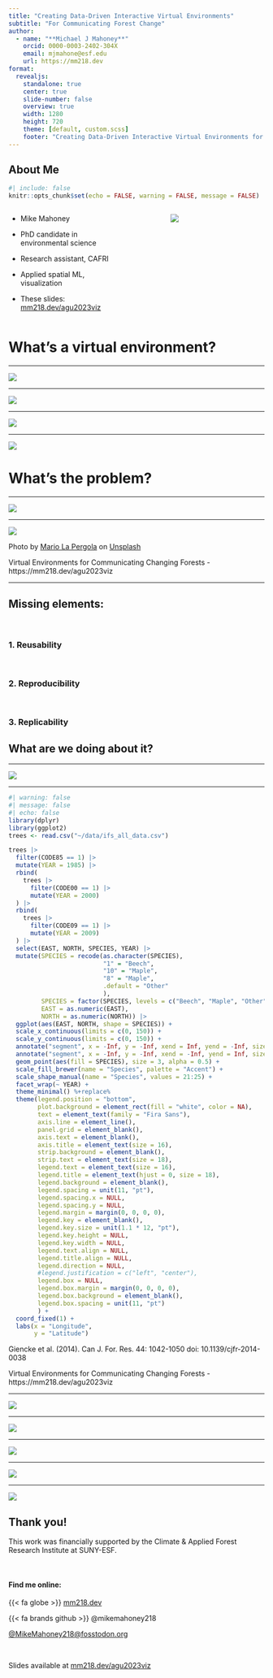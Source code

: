 ```yaml
---
title: "Creating Data-Driven Interactive Virtual Environments"
subtitle: "For Communicating Forest Change"
author:
  - name: "**Michael J Mahoney**"
    orcid: 0000-0003-2402-304X
    email: mjmahone@esf.edu
    url: https://mm218.dev
format: 
  revealjs: 
    standalone: true
    center: true
    slide-number: false
    overview: true
    width: 1280
    height: 720
    theme: [default, custom.scss]
    footer: "Creating Data-Driven Interactive Virtual Environments for Communicating Forest Change - AGU 2023"
---
```



## About Me

```r
#| include: false
knitr::opts_chunk$set(echo = FALSE, warning = FALSE, message = FALSE)
```


::: columns
::: {.column width="50%"}
-   Mike Mahoney

-   PhD candidate in environmental science

-   Research assistant, CAFRI

-   Applied spatial ML, visualization

-   These slides: [mm218.dev/agu2023viz](https://mm218.dev/agu2023viz)

:::

::: {.column width="10%"}
:::

::: {.column width="40%"}
![](me.jpeg)
:::
:::

# What's a virtual environment?

---

![](Capture.JPG){.quarto-figure-center}

---

![](boston_flooding.svg){.quarto-figure-center}

---

![](source.png){.quarto-figure-center}

---

![](mort.png){.quarto-figure-center}

# What's the problem?

---

![](logos.png){.quarto-figure-center}

---

![](woodcarving.jpg){.quarto-figure-center}

::: footer
Photo by <a href="https://unsplash.com/@mlapergolaphoto?utm_source=unsplash&utm_medium=referral&utm_content=creditCopyText">Mario La Pergola</a> on <a href="https://unsplash.com/s/photos/woodcarving?utm_source=unsplash&utm_medium=referral&utm_content=creditCopyText">Unsplash</a>

Virtual Environments for Communicating Changing Forests - https://mm218.dev/agu2023viz
:::

---

## Missing elements:

<br />

### 1. Reusability

<br />

### 2. Reproducibility

<br />

### 3. Replicability

## What are we doing about it?


---

![](pipeline.png){.quarto-figure-center}

---

```r
#| warning: false
#| message: false
#| echo: false
library(dplyr)
library(ggplot2)
trees <- read.csv("~/data/ifs_all_data.csv")

trees |> 
  filter(CODE85 == 1) |> 
  mutate(YEAR = 1985) |> 
  rbind(
    trees |> 
      filter(CODE00 == 1) |> 
      mutate(YEAR = 2000)
  ) |> 
  rbind(
    trees |> 
      filter(CODE09 == 1) |> 
      mutate(YEAR = 2009)
  ) |> 
  select(EAST, NORTH, SPECIES, YEAR) |> 
  mutate(SPECIES = recode(as.character(SPECIES),
                          "1" = "Beech",
                          "10" = "Maple",
                          "8" = "Maple",
                          .default = "Other"
                          ),
         SPECIES = factor(SPECIES, levels = c("Beech", "Maple", "Other")),
         EAST = as.numeric(EAST),
         NORTH = as.numeric(NORTH)) |> 
  ggplot(aes(EAST, NORTH, shape = SPECIES)) + 
  scale_x_continuous(limits = c(0, 150)) + 
  scale_y_continuous(limits = c(0, 150)) + 
  annotate("segment", x = -Inf, y = -Inf, xend = Inf, yend = -Inf, size = 0.7) + 
  annotate("segment", x = -Inf, y = -Inf, xend = -Inf, yend = Inf, size = 0.7) + 
  geom_point(aes(fill = SPECIES), size = 3, alpha = 0.5) + 
  scale_fill_brewer(name = "Species", palette = "Accent") + 
  scale_shape_manual(name = "Species", values = 21:25) + 
  facet_wrap(~ YEAR) + 
  theme_minimal() %+replace%
  theme(legend.position = "bottom",
        plot.background = element_rect(fill = "white", color = NA),
        text = element_text(family = "Fira Sans"),
        axis.line = element_line(),
        panel.grid = element_blank(),
        axis.text = element_blank(),
        axis.title = element_text(size = 16),
        strip.background = element_blank(),
        strip.text = element_text(size = 18),
        legend.text = element_text(size = 16),
        legend.title = element_text(hjust = 0, size = 18),
        legend.background = element_blank(), 
        legend.spacing = unit(11, "pt"), 
        legend.spacing.x = NULL, 
        legend.spacing.y = NULL, 
        legend.margin = margin(0, 0, 0, 0), 
        legend.key = element_blank(), 
        legend.key.size = unit(1.1 * 12, "pt"), 
        legend.key.height = NULL, 
        legend.key.width = NULL, 
        legend.text.align = NULL, 
        legend.title.align = NULL, 
        legend.direction = NULL, 
        #legend.justification = c("left", "center"), 
        legend.box = NULL, 
        legend.box.margin = margin(0, 0, 0, 0), 
        legend.box.background = element_blank(), 
        legend.box.spacing = unit(11, "pt")
        ) + 
  coord_fixed(1) + 
  labs(x = "Longitude",
       y = "Latitude")
```

::: footer
Giencke et al. (2014). Can J. For. Res. 44: 1042-1050 doi: 10.1139/cjfr-2014-0038

Virtual Environments for Communicating Changing Forests - https://mm218.dev/agu2023viz
:::

---

![](scenes.png){.quarto-figure-center}

---

![](top_1_crop.png){.quarto-figure-center}

---

![](top_2_crop.png){.quarto-figure-center}

---

![](top_3_crop.png){.quarto-figure-center}

---

![](ex.png){.quarto-figure-center}


## Thank you!

This work was financially supported by the Climate & Applied Forest Research Institute at SUNY-ESF.

<br />

#### Find me online:

{{< fa globe >}} [mm218.dev](https://mm218.dev) 

{{< fa brands github >}} @mikemahoney218 

<i class="fab fa-mastodon"></i> [@MikeMahoney218@fosstodon.org](https://fosstodon.org/@MikeMahoney218)

<br />

Slides available at [mm218.dev/agu2023viz](https://mm218.dev/agu2023viz)
